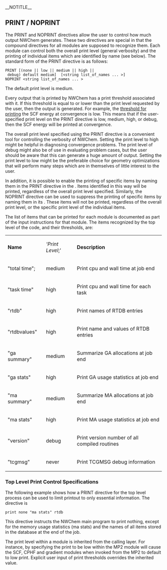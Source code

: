 __NOTITLE__
==PRINT / NOPRINT ==

The PRINT and NOPRINT directives allow the user to control how much output NWChem generates. These two directives are
special in that the compound directives for all modules are supposed to recognize them. Each module can control both the overall
print level (general verbosity) and the printing of individual items which are identified by name (see below). The standard form of the PRINT directive is as follows:

 PRINT [(none || low || medium || high || debug) default medium]  [<string list_of_names ... >]
 NOPRINT <string list_of_names ... >

The default print level is medium.

Every output that is printed by NWChem has a print threshold associated with it. If this threshold is equal to or lower than the
print level requested by the user, then the output is generated. For example, the [[Hartree-Fock Theory for Molecules#printing-information-from-the-scf-module|threshold for printing]] the SCF energy at convergence is low. This means that if the user-specified print level on the PRINT directive is
low, medium, high, or debug, then the SCF energy will be printed at convergence.

The overall print level specified using the PRINT directive is a convenient tool for controlling the verbosity of NWChem. Setting the print level to high might be helpful in diagnosing convergence problems. The print level of debug might also be of use in evaluating problem cases, but the user should be aware that this can generate a huge amount of output. Setting the print level to low might be the preferable choice for geometry optimizations that will perform many steps which are in themselves of little interest to the user.

In addition, it is possible to enable the printing of specific items by naming them in the PRINT directive in the <list_of_names>. Items identified in this way will be printed, regardless of the overall print level specified. Similarly, the NOPRINT directive can be used to suppress the printing of specific items by naming them in its <list_of_names>. These items will not be printed, regardless of the overall print level, or the specific print level of the individual items.

The list of items that can be printed for each module is documented as part of the input instructions for that module. The items recognized by the top level of the code, and their thresholds, are:

{| border='1' cellspacing='0'
| '''Name'''
| '''Print Level'';'
| '''Description'''
|-
| "total time";
| medium
| Print cpu and wall time at job end
|-
| &quot;task time&quot;
| high
| Print cpu and wall time for each task
|-
| &quot;rtdb&quot;
| high
| Print names of RTDB entries
|-
| &quot;rtdbvalues&quot;
| high
| Print name and values of RTDB entries
|-
| &quot;ga summary&quot;
| medium
| Summarize GA allocations at job end
|-
| &quot;ga stats&quot;
| high
| Print GA usage statistics at job end
|-
| &quot;ma summary&quot;
| medium
| Summarize MA allocations at job end
|-
| &quot;ma stats&quot;
| high
| Print MA usage statistics at job end
|-
| &quot;version&quot;
| debug
| Print version number of all compiled routines
|-
| &quot;tcgmsg&quot;
| never
| Print TCGMSG debug information
|}

===Top Level Print Control Specifications===

The following example shows how a PRINT directive for the top level process can be used to limit printout to only essential information. The directive is

 print none "ma stats" rtdb

This directive instructs the NWChem main program to print nothing, except for the memory usage statistics (ma stats) and the names of all items stored in the database at the end of the job.

The print level within a module is inherited from the calling layer. For instance, by specifying the print to be low within the MP2 module will cause the SCF, CPHF and gradient modules when invoked from the MP2 to default to low print. Explicit user input of print thresholds overrides the inherited value.
